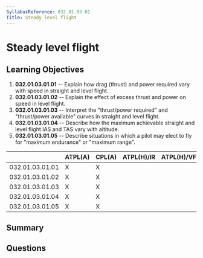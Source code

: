 ```yaml
---
SyllabusReference: 032.01.03.01
Title: Steady level flight
---
```


# Steady level flight

## Learning Objectives

1. **032.01.03.01.01** -- Explain how drag (thrust) and power required vary with
   speed in straight and level flight.
2. **032.01.03.01.02** -- Explain the effect of excess thrust and power on speed
   in level flight.
3. **032.01.03.01.03** -- Interpret the "thrust/power required" and
   "thrust/power available" curves in straight and level flight.
4. **032.01.03.01.04** -- Describe how the maximum achievable straight and level
   flight IAS and TAS vary with altitude.
5. **032.01.03.01.05** -- Describe situations in which a pilot may elect to fly
   for "maximum endurance" or "maximum range".

|                 | ATPL(A) | CPL(A) | ATPL(H)/IR | ATPL(H)/VFR | CPL(H) | IR  | CBIR(A) |
| --------------- | ------- | ------ | ---------- | ----------- | ------ | --- | ------- |
| 032.01.03.01.01 | X       | X      |            |             |        |     |         |
| 032.01.03.01.02 | X       | X      |            |             |        |     |         |
| 032.01.03.01.03 | X       | X      |            |             |        |     |         |
| 032.01.03.01.04 | X       | X      |            |             |        |     |         |
| 032.01.03.01.05 | X       | X      |            |             |        |     |         |

## Summary

## Questions
